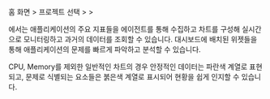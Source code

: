 홈 화면 &gt; 프로젝트 선택 &gt; <Cmdname sid="dashboard" className="uitext" /> &gt; <Cmdname sid="application_dashboard" className="uitext" />

<ImgLang img='apm-dashboard.png' desc='애플리케이션 대시보드'/>

<Cmdname sid="application_dashboard" className="uitext" />에서는 애플리케이션의 주요 지표들을 에이전트를 통해 수집하고 차트를 구성해 실시간으로 모니터링하고 과거의 데이터를 조회할 수 있습니다. 대시보드에 배치된 위젯들을 통해 애플리케이션의 문제를 빠르게 파악하고 분석할 수 있습니다.

CPU, Memory를 제외한 일반적인 차트의 경우 안정적인 데이터는 파란색 계열로 표현되고, 문제로 식별되는 요소들은 붉은색 계열로 표시되어 현황을 쉽게 인지할 수 있습니다.